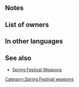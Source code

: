 {{Weapon Infobox
|tagid=SID_緑の卵
|weaponType=Green Tome
|weaponName={{PAGENAME}}
|might=7
|range=2
|effect=If unit initiates combat, restores 4 HP after combat.
|cost=200
|exclusive=0
|statModifiers=0,7,0,0,0
|next=Green Egg+
|promotionRarity=5
|promotionTier=1
|required=Elwind
|properties=
}}
==Notes==
{{IfUnitInitiates}}
{{After combat healing}}
==List of owners==
{{Skill Hero List}}
==In other languages==
{{OtherLanguages
|japanese=緑の卵
|german=Grünes Ei
|spanishEU=Huevo verde
|spanishLA=Huevo verde
|french=Œuf vert
|italian=Uovo verde
|chineseTW=綠之卵
|portuguese=Ovo verde
}}
==See also==
{{See also skills|cond=(Description LIKE '%estores%HP after combat%' OR Description LIKE '%estores%HP to unit after combat%') AND Exclusive='1'|columns=3}}
* [[Spring Festival Weapons]]
{{Weapons Navbox}}
[[Category:Spring Festival weapons]]